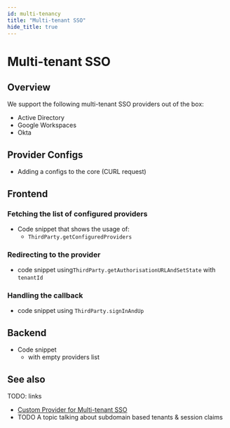 ```yaml
---
id: multi-tenancy
title: "Multi-tenant SSO"
hide_title: true
---
```

# Multi-tenant SSO

## Overview

We support the following multi-tenant SSO providers out of the box:

- Active Directory
- Google Workspaces
- Okta

## Provider Configs

- Adding a configs to the core (CURL request)

## Frontend


### Fetching the list of configured providers

- Code snippet that shows the usage of:
  - `ThirdParty.getConfiguredProviders`

### Redirecting to the provider

- code snippet using`ThirdParty.getAuthorisationURLAndSetState` with `tenantId`

### Handling the callback

- code snippet using `ThirdParty.signInAndUp`

## Backend

- Code snippet
  - with empty providers list

## See also

TODO: links
- [Custom Provider for Multi-tenant SSO](../common-customizations/sign-in-and-up/custom-providers#handling-multi-tenancy-in-custom-provider)
- TODO A topic talking about subdomain based tenants & session claims
